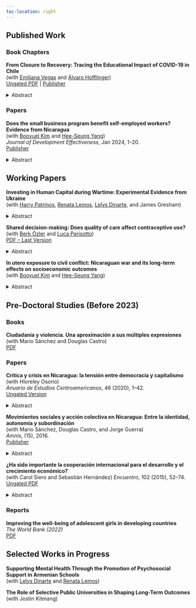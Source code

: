 ```yaml
---
toc-location: right
---
```


## Published Work

### Book Chapters

::: {.publication}
**From Closure to Recovery: Tracing the Educational Impact of COVID-19 in Chile**  
(with [Emiliana Vegas](https://www.emilianavegas.com/) and [Álvaro Hofflinger](https://alvarohofflinger.com/))  
[Ungated PDF](../files/pdfs/vegas_et_al_2024_chile.pdf) | [Publisher](https://link.springer.com/chapter/10.1007/978-3-031-69284-0_2)

<details>
<summary>Abstract</summary>
This chapter analyzes the effects of school closures in Chile, the nation with the longest period of school closures among OECD countries. Using data from PISA (national level) and SIMCE (student level) in 2022, we examine the association between school closures and students’ GPA, attendance rates, and math and reading scores. Our findings show that, on average, students’ attendance rates and math and reading scores experienced a decline, while their annual GPA increased after 2020. The results also show that school closures affect students differently depending on their demographic and socioeconomic backgrounds.
</details>
:::

### Papers

::: {.publication}
**Does the small business program benefit self-employed workers? Evidence from Nicaragua**  
(with [Booyuel Kim](https://sites.google.com/site/booyuelkim/home) and [Hee-Seung Yang](https://sites.google.com/site/heeseungyang/))  
*Journal of Development Effectiveness*, Jan 2024, 1–20.  
[Publisher](https://www.tandfonline.com/doi/full/10.1080/19439342.2023.2300138)

<details>
<summary>Abstract</summary>
Business and skills training programmes have been a popular social policy intervention to increase productivity of the self-employed in developing countries. We study the Small Business of the Family Economy programme, a government business training programme designed to assist Nicaraguan self-employed workers. Using data from three rounds of the Nicaragua Living Standards Measurement Survey, we employ a difference-in-differences strategy to exploit variation in eligibility for the programme across time and economic activity. Our estimates indicate that the programme does not increase self-employed workers’ earnings overall. However, we find heterogeneous treatment effects for female self-employed workers with low educational attainment, which could be explained by increased working months and having a second job.
</details>
:::

## Working Papers

::: {.publication}
**Investing in Human Capital during Wartime: Experimental Evidence from Ukraine**  
(with [Harry Patrinos](https://hpatrinos.com/), [Renata Lemos](https://renatalemos.com/), [Lelys Dinarte](https://sites.google.com/view/lelys-dinarte/home), and James Gresham)

<details>
<summary>Abstract</summary>
This paper provides insights into human capital investments during wartime by presenting evidence from three experiments of an online tutoring program for Ukrainian students amid Russia’s invasion of Ukraine. The program provides three hours of weekly math and Ukrainian language tutoring in small groups over six weeks, and uses academic and psychosocial tools to address student challenges at different intensities of disruption. Results from all three experiments show significant improvements in math and Ukrainian language scores by as much as 0.49 SD and 0.40 SD and a reduction in stress levels by up to 0.12 SD. The program improves peer support, fosters positive learning attitudes, and helps students develop social-emotional skills, contributing to improved learning and mental health. The benefit-cost ratios show that benefits exceed costs in each experiment.
</details>
:::

::: {.publication}
**Shared decision-making: Does quality of care affect contraceptive use?**  
(with [Berk Özler](https://sites.google.com/site/decrgberkozler/home) and [Luca Parisotto](https://sites.google.com/view/lucaparisotto/home))  
[PDF -- Last Version](../files/pdfs/ozler_et_al_2025_cameroon_qoc.pdf)

<details>
<summary>Abstract</summary>
Whether higher quality of care in contraceptive counselling improves client outcomes is an important question that does not find a clear answer in the extant literature. Using a trial that tested various approaches to increase the uptake of modern contraceptives among the clients of an urban hospital in Cameroon as its background, this study examines the association between a quality of care index for contraceptive counselling and the probability of using a modern method approximately four months later. We find that high quality contraceptive counselling is associated with higher levels of contraceptive use at follow-up and greater client satisfaction. While previous studies have primarily focused on continuation rates among contraceptive users, this study shows that high quality of care can be also instrumental by potentially increasing take-up rates among all clients. The study also shows that a quality of care measure that was validated in rural India can be easily and reliably used to assess process quality in urban Cameroon.
</details>
:::

::: {.publication}
**In utero exposure to civil conflict: Nicaraguan war and its long-term effects on socioeconomic outcomes**  
(with [Booyuel Kim](https://sites.google.com/site/booyuelkim/home) and [Hee-Seung Yang](https://sites.google.com/site/heeseungyang/))

<details>
<summary>Abstract</summary>
We examine the Nicaraguan Civil conflict in the seventies that ended up with the overthrown of the Somoza dictatorship and the start of the Sandinista Revolution. Nicaragua between 1977 and 1979 experienced high rates of war confrontation. After the announcement of the Sandinista National Liberation Front (FSLN, by its acronym in Spanish) in November of 1977, the country had undergone a civil war which ended up with a range of 30,000-50,000 casualties. The escalated confrontation allows us to examine the long-term effects of the war-related conflict on the subsequent generation’s socioeconomic outcomes. In particular, this paper aims to identify whether in-utero exposure to the civil conflict in Nicaragua has a negative impact on individual’s education, labor and marriage market outcomes. We exploit the variation in timing of and geographical exposure to the civil conflict during the last year of the dictatorship. We use data from the Nicaraguan National Census to exploit differences across regions and across cohorts, our preliminary findings indicate that the civil conflict negatively affected those exposed to the conflict in utero. In particular, the long-term consequences of the war decreased educational attainment, formal employability, and thus reducing lifetime earnings, especially for females. The exposure to the civil conflict also seems to decrease marriage probability.
</details>
:::

## Pre-Doctoral Studies (Before 2023)

### Books

::: {.publication}
**Ciudadanía y violencia. Una aproximación a sus múltiples expresiones**  
(with Mario Sánchez and Douglas Castro)  
[PDF](http://biblioteca.clacso.edu.ar/Nicaragua/casc-uca/20150313124733/Ciudadania-y-violencia.pdf)
:::

### Papers

::: {.publication}
**Crítica y crisis en Nicaragua: la tensión entre democracia y capitalismo**  
(with Hloreley Osorio)  
*Anuario de Estudios Centroamericanos*, 46 (2020), 1–42.  
[Ungated Version](https://www.redalyc.org/journal/152/15264516019/15264516019.pdf)

<details>
<summary>Abstract</summary>
From a structure and agency perspective, this article analyzes the criticism
and crisis in Nicaragua during the Ortega administration (2007-2020). It shows that
the "singular trials" of social sectors to curb authoritarianism and capitalism, interpreted
by the government as enemies of progress (2007- March 2018), went through a
"general judgment" of social and business sectors represented in the Alianza Cívica that,
witnessing crimes against humanity, criticize authoritarianism and injustice, which the
government evaluates as an attempted coup (April 2018-2020). The conflict between
trials led to a national dialogue with partial decisions, while the socio-political and
economic crisis deepens. The analysis reveals the need for promoting democracy with
social justice
</details>
:::

::: {.publication}
**Movimientos sociales y acción colectiva en Nicaragua: Entre la identidad, autonomía y subordinación**  
(with Mario Sánchez, Douglas Castro, and Jorge Guerra)  
*Amnis*, (15), 2016.  
[Publisher](https://amnis.revues.org/2813)

<details>
<summary>Abstract</summary>
This article analyzes the evolution of three social movements (Natives, women and workers) at key moments of the history of Nicaragua: the dictatorship of Somoza (1934-1979), the Sandinista revolution (1979-1990) and the neoliberal era (1990-2000).
</details>
:::

::: {.publication}
**¿Ha sido importante la cooperación internacional para el desarrollo y el crecimiento económico?**  
(with Carol Siero and Sebastián Hernández)
*Encuentro*, 102 (2015), 52–74.  
[Ungated PDF](../files/pdfs/siero_et_al_2015_cooperacion_internacional.pdf)

<details>
<summary>Abstract</summary>
La cooperación internacional al desarrollo ha sido divulgada como una operación que se realiza con el objetivo de promover el desarrollo y crecimiento económico de los países. Sin embargo, la cooperación no solamente se basa en la idea del mejoramiento económico de los países sino también en las relaciones político-económicas que los países tienen y en la forma en que éstos administran los recursos. Esto sugiere que el estudio de la cooperación debe abordar contextos, políticas e ideales tanto de los cooperantes como de los beneficiarios. En el presente artículo se desarrollaron dos modelos econométricos, estimados a través de datos panel. Primero, un modelo de selectividad que hace referencia a la cantidad de dinero desembolsado a sectores estratégicos de la economía por parte de los donantes y, segundo, un modelo de eficacia de la cooperación para valorar la incidencia de la ayuda en el desarrollo y crecimiento económico. A través de estos dos modelos, el paradigma actual de la cooperación presenta debilidades al momento de establecer ejes estratégicos. Por esto, es necesario que el debate sobre el rol de la cooperación tenga un carácter activo en las políticas tanto de los países cooperantes como de los beneficiarios.
</details>
:::

### Reports

::: {.publication}
**Improving the well-being of adolescent girls in developing countries**  
_The World Bank (2022)_   
[PDF](https://documents1.worldbank.org/curated/en/099025312242111019/pdf/P1699940bcc13001a083820804f74e8151b.pdf)
:::

## Selected Works in Progress

::: {.publication}
**Supporting Mental Health Through the Promotion of Psychosocial Support in Armenian Schools**  
(with [Lelys Dinarte](https://sites.google.com/view/lelys-dinarte/home) and [Renata Lemos](https://renatalemos.com/))
:::

::: {.publication}
**The Role of Selective Public Universities in Shaping Long-Term Outcomes**  
(with Jostin Kitmang)
:::